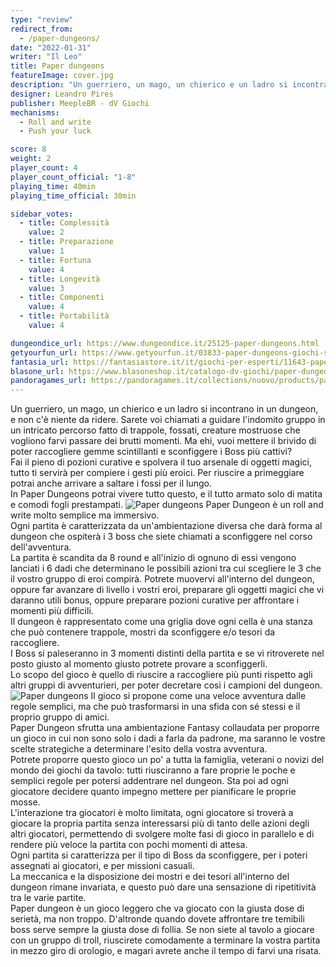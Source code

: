 ```yaml
---
type: "review"
redirect_from:
  - /paper-dungeons/
date: "2022-01-31"
writer: "Il Leo"
title: Paper dungeons
featureImage: cover.jpg
description: "Un guerriero, un mago, un chierico e un ladro si incontrano in un dungeon..."
designer: Leandro Pires
publisher: MeepleBR - dV Giochi
mechanisms:
  - Roll and write
  - Push your luck

score: 8
weight: 2
player_count: 4
player_count_official: "1-8"
playing_time: 40min
playing_time_official: 30min

sidebar_votes:
  - title: Complessità
    value: 2
  - title: Preparazione
    value: 1
  - title: Fortuna
    value: 4
  - title: Longevità
    value: 3
  - title: Componenti
    value: 4
  - title: Portabilità
    value: 4

dungeondice_url: https://www.dungeondice.it/25125-paper-dungeons.html
getyourfun_url: https://www.getyourfun.it/03833-paper-dungeons-giochi-semplici-e-veloci.html
fantasia_url: https://fantasiastore.it/it/giochi-per-esperti/11643-paper-dungeons.html
blasone_url: https://www.blasoneshop.it/catalogo-dv-giochi/paper-dungeon-102-1120
pandoragames_url: https://pandoragames.it/collections/nuovo/products/paper-dungeons
---
```


<Setting>
  Un guerriero, un mago, un chierico e un ladro si incontrano in un dungeon, e
  non c'è niente da ridere. Sarete voi chiamati a guidare l'indomito gruppo in
  un intricato percorso fatto di trappole, fossati, creature mostruose che
  vogliono farvi passare dei brutti momenti. Ma ehi, vuoi mettere il brivido di
  poter raccogliere gemme scintillanti e sconfiggere i Boss più cattivi?
  <br />
  Fai il pieno di pozioni curative e spolvera il tuo arsenale di oggetti magici,
  tutto ti servirà per compiere i gesti più eroici. Per riuscire a primeggiare
  potrai anche arrivare a saltare i fossi per il lungo.
  <br />
  In Paper Dungeons potrai vivere tutto questo, e il tutto armato solo di matita
  e comodi fogli prestampati.
</Setting>

<img src="./game1.jpg" alt="Paper dungeons" />

<Rules>
  Paper Dungeon è un roll and write molto semplice ma immersivo.
  <br />
  Ogni partita è caratterizzata da un'ambientazione diversa che darà forma al
  dungeon che ospiterà i 3 boss che siete chiamati a sconfiggere nel corso
  dell'avventura.
  <br />
  La partita è scandita da 8 round e all'inizio di ognuno di essi vengono
  lanciati i 6 dadi che determinano le possibili azioni tra cui scegliere le 3
  che il vostro gruppo di eroi compirà. Potrete muovervi all'interno del
  dungeon, oppure far avanzare di livello i vostri eroi, preparare gli oggetti
  magici che vi daranno utili bonus, oppure preparare pozioni curative per
  affrontare i momenti più difficili.
  <br />
  Il dungeon è rappresentato come una griglia dove ogni cella è una stanza che
  può contenere trappole, mostri da sconfiggere e/o tesori da raccogliere.
  <br />
  I Boss si paleseranno in 3 momenti distinti della partita e se vi ritroverete
  nel posto giusto al momento giusto potrete provare a sconfiggerli.
  <br />
  Lo scopo del gioco è quello di riuscire a raccogliere più punti rispetto agli
  altri gruppi di avventurieri, per poter decretare così i campioni del dungeon.
</Rules>

<img src="./game2.jpg" alt="Paper dungeons" />

<Feedback>
  Il gioco si propone come una veloce avventura dalle regole semplici, ma che
  può trasformarsi in una sfida con sé stessi e il proprio gruppo di amici.
  <br />
  Paper Dungeon sfrutta una ambientazione Fantasy collaudata per proporre un
  gioco in cui non sono solo i dadi a farla da padrone, ma saranno le vostre
  scelte strategiche a determinare l'esito della vostra avventura.
  <br />
  Potrete proporre questo gioco un po' a tutta la famiglia, veterani o novizi
  del mondo dei giochi da tavolo: tutti riusciranno a fare proprie le poche e
  semplici regole per potersi addentrare nel dungeon. Sta poi ad ogni giocatore
  decidere quanto impegno mettere per pianificare le proprie mosse.
  <br />
  L'interazione tra giocatori è molto limitata, ogni giocatore si troverà a
  giocare la propria partita senza interessarsi più di tanto delle azioni degli
  altri giocatori, permettendo di svolgere molte fasi di gioco in parallelo e di
  rendere più veloce la partita con pochi momenti di attesa.
  <br />
  Ogni partita si caratterizza per il tipo di Boss da sconfiggere, per i poteri
  assegnati ai giocatori, e per missioni casuali.
  <br />
  La meccanica e la disposizione dei mostri e dei tesori all'interno del dungeon
  rimane invariata, e questo può dare una sensazione di ripetitività tra le
  varie partite.
  <br />
  Paper dungeon è un gioco leggero che va giocato con la giusta dose di serietà,
  ma non troppo. D'altronde quando dovete affrontare tre temibili boss serve
  sempre la giusta dose di follia. Se non siete al tavolo a giocare con un
  gruppo di troll, riuscirete comodamente a terminare la vostra partita in mezzo
  giro di orologio, e magari avrete anche il tempo di farvi una risata.
</Feedback>

<Instagram id="CZY3vvaFDSY" />

